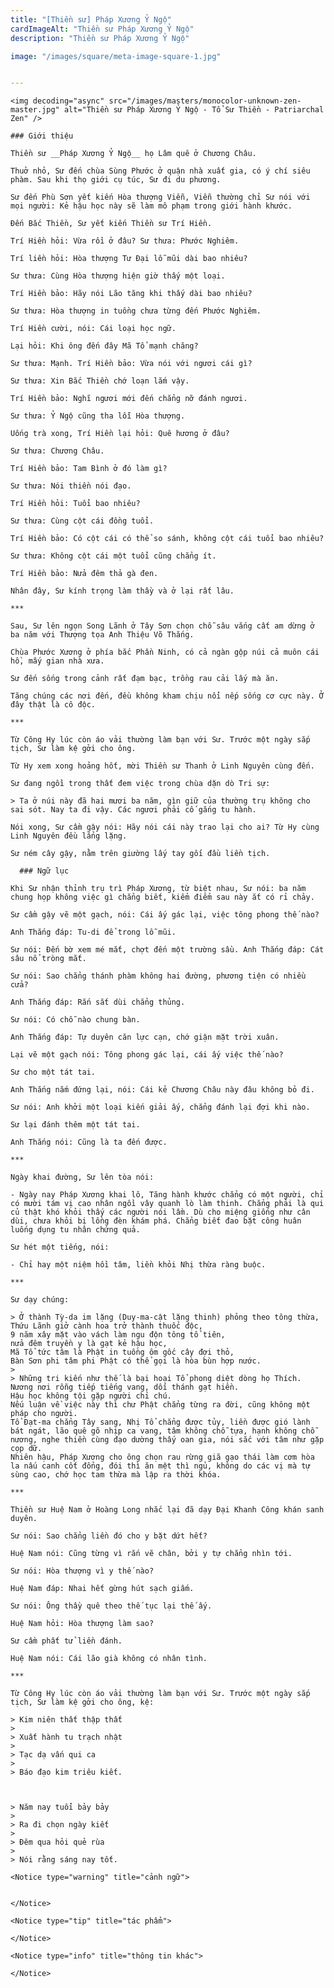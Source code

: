 ```yaml
---
title: "[Thiền sư] Pháp Xương Ỷ Ngộ"
cardImageAlt: "Thiền sư Pháp Xương Ỷ Ngộ"
description: "Thiền sư Pháp Xương Ỷ Ngộ"

image: "/images/square/meta-image-square-1.jpg"


---
```


<div className="grid xl:grid-cols-8 lg:grid-cols-8 md:grid-cols-2 sm:grid-cols-2 xs:grid-cols-1 gap-8 bg-body dark:bg-darkmode-body">

  <div className="lg:col-span-3 md:col-span-1">

    <img decoding="async" src="/images/masters/monocolor-unknown-zen-master.jpg" alt="Thiền sư Pháp Xương Ỷ Ngộ - Tổ Sư Thiền - Patriarchal Zen" />

    ### Giới thiệu

    Thiền sư __Pháp Xương Ỷ Ngộ__ họ Lâm quê ở Chương Châu.

    Thuở nhỏ, Sư đến chùa Sùng Phước ở quận nhà xuất gia, có ý chí siêu phàm. Sau khi thọ giới cụ túc, Sư đi du phương.

    Sư đến Phù Sơn yết kiến Hòa thượng Viễn, Viễn thường chỉ Sư nói với mọi người: Kẻ hậu học này sẽ làm mô phạm trong giới hành khước.

    Đến Bắc Thiền, Sư yết kiến Thiền sư Trí Hiền.

    Trí Hiền hỏi: Vừa rồi ở đâu? Sư thưa: Phước Nghiêm.

    Trí liền hỏi: Hòa thượng Tư Đại lỗ mũi dài bao nhiêu?

    Sư thưa: Cùng Hòa thượng hiện giờ thấy một loại.

    Trí Hiền bảo: Hãy nói Lão tăng khi thấy dài bao nhiêu?

    Sư thưa: Hòa thượng in tuồng chưa từng đến Phước Nghiêm.

    Trí Hiền cười, nói: Cái loại học ngữ.

    Lại hỏi: Khi ông đến đây Mã Tổ mạnh chăng?

    Sư thưa: Mạnh. Trí Hiền bảo: Vừa nói với ngươi cái gì?

    Sư thưa: Xin Bắc Thiền chớ loạn lắm vậy.

    Trí Hiền bảo: Nghĩ ngươi mới đến chẳng nỡ đánh ngươi.

    Sư thưa: Ỷ Ngộ cũng tha lỗi Hòa thượng.

    Uống trà xong, Trí Hiền lại hỏi: Quê hương ở đâu?

    Sư thưa: Chương Châu.

    Trí Hiền bảo: Tam Bình ở đó làm gì?

    Sư thưa: Nói thiền nói đạo.

    Trí Hiền hỏi: Tuổi bao nhiêu?

    Sư thưa: Cùng cột cái đồng tuổi.

    Trí Hiền bảo: Có cột cái có thể so sánh, không cột cái tuổi bao nhiêu?

    Sư thưa: Không cột cái một tuổi cũng chẳng ít.

    Trí Hiền bảo: Nửa đêm thả gà đen.

    Nhân đây, Sư kính trọng làm thầy và ở lại rất lâu.

    ***

    Sau, Sư lên ngọn Song Lãnh ở Tây Sơn chọn chỗ sâu vắng cất am dừng ở ba năm với Thượng tọa Anh Thiệu Võ Thắng.

    Chùa Phước Xương ở phía bắc Phần Ninh, có cả ngàn gộp núi cả muôn cái hồ, mấy gian nhà xưa.

    Sư đến sống trong cảnh rất đạm bạc, trồng rau cải lấy mà ăn.

    Tăng chúng các nơi đến, đều không kham chịu nổi nếp sống cơ cực này. Ở đây thật là cô độc.

    ***

    Từ Công Hy lúc còn áo vải thường làm bạn với Sư. Trước một ngày sắp tịch, Sư làm kệ gởi cho ông.

    Từ Hy xem xong hoảng hốt, mời Thiền sư Thanh ở Linh Nguyên cùng đến.

    Sư đang ngồi trong thất đem việc trong chùa dặn dò Tri sự:

    > Ta ở núi này đã hai mươi ba năm, gìn giữ của thường trụ không cho sai sót. Nay ta đi vậy. Các ngươi phải cố gắng tu hành.

    Nói xong, Sư cầm gậy nói: Hãy nói cái này trao lại cho ai? Từ Hy cùng Linh Nguyên đều lắng lặng.

    Sư ném cây gậy, nằm trên giường lấy tay gối đầu liền tịch.

  </div>

  <div className="lg:col-span-5 md:col-span-1">

      ### Ngữ lục

    Khi Sư nhận thỉnh trụ trì Pháp Xương, từ biệt nhau, Sư nói: ba năm chung họp không việc gì chẳng biết, kiểm điểm sau này ắt có rỉ chảy.

    Sư cầm gậy vẽ một gạch, nói: Cái ấy gác lại, việc tông phong thế nào?

    Anh Thắng đáp: Tu-di để trong lỗ mũi.

    Sư nói: Đến bờ xem mé mắt, chợt đến một trường sầu. Anh Thắng đáp: Cát sâu nổ tròng mắt.

    Sư nói: Sao chẳng thánh phàm không hai đường, phương tiện có nhiều cửa?

    Anh Thắng đáp: Rắn sắt dùi chẳng thủng.

    Sư nói: Có chỗ nào chung bàn.

    Anh Thắng đáp: Tự duyên căn lực cạn, chớ giận mặt trời xuân.

    Lại vẽ một gạch nói: Tông phong gác lại, cái ấy việc thế nào?

    Sư cho một tát tai.

    Anh Thắng nắm đứng lại, nói: Cái kẻ Chương Châu này đâu không bỏ đi.

    Sư nói: Anh khởi một loại kiến giải ấy, chẳng đánh lại đợi khi nào.

    Sư lại đánh thêm một tát tai.

    Anh Thắng nói: Cũng là ta đến được.

    ***

    Ngày khai đường, Sư lên tòa nói:

    - Ngày nay Pháp Xương khai lô, Tăng hành khước chẳng có một người, chỉ có mười tám vị cao nhân ngồi vây quanh lò làm thinh. Chẳng phải là qui củ thật khó khỏi thấy các người nói lầm. Dù cho miệng giống như cân dùi, chưa khỏi bị lồng đèn khám phá. Chẳng biết đao bặt công huân luống dụng tu nhân chứng quả.

    Sư hét một tiếng, nói:

    - Chỉ hay một niệm hồi tâm, liền khỏi Nhị thừa ràng buộc.

    ***

    Sư dạy chúng:

    > Ở thành Tỳ-da im lặng (Duy-ma-cật lặng thinh) phỏng theo tông thừa,
    Thứu Lãnh giở cành hoa trở thành thuốc độc,
    9 năm xây mặt vào vách làm ngu độn tông tổ tiên,
    nửa đêm truyền y là gạt kẻ hậu học,
    Mã Tổ tức tâm là Phật in tuồng ôm gốc cây đợi thỏ,
    Bàn Sơn phi tâm phi Phật có thể gọi là hòa bùn hợp nước.
    >
    > Những tri kiến như thế là bại hoại Tổ phong diệt dòng họ Thích.
    Nương nơi rỗng tiếp tiếng vang, dối thánh gạt hiền.
    Hậu học không tội gặp người chỉ chú.
    Nếu luận về việc này thì chư Phật chẳng từng ra đời, cũng không một pháp cho người.
    Tổ Đạt-ma chẳng Tây sang, Nhị Tổ chẳng được tủy, liền được gió lành bát ngát, lão quê gõ nhịp ca vang, tâm không chỗ tựa, hạnh không chỗ nương, nghe thiền cùng đạo dường thấy oan gia, nói sắc với tâm như gặp cọp dữ.
    Nhiên hậu, Pháp Xương cho ông chọn rau rừng giã gạo thái làm cơm hòa la nấu canh cốt đổng, đói thì ăn mệt thì ngủ, không do các vị mà tự sùng cao, chớ học tam thừa mà lập ra thời khóa.

    ***

    Thiền sư Huệ Nam ở Hoàng Long nhắc lại đã dạy Đại Khanh Công khán sanh duyên.

    Sư nói: Sao chẳng liền đó cho y bặt dứt hết?

    Huệ Nam nói: Cũng từng vì rắn vẽ chân, bởi y tự chẳng nhìn tới.

    Sư nói: Hòa thượng vì y thế nào?

    Huệ Nam đáp: Nhai hết gừng hút sạch giấm.

    Sư nói: Ông thầy quê theo thế tục lại thế ấy.

    Huệ Nam hỏi: Hòa thượng làm sao?

    Sư cầm phất tử liền đánh.

    Huệ Nam nói: Cái lão già không có nhân tình.

    ***

    Từ Công Hy lúc còn áo vải thường làm bạn với Sư. Trước một ngày sắp tịch, Sư làm kệ gởi cho ông, kệ:

    > Kim niên thất thập thất
    >
    > Xuất hành tu trạch nhật
    >
    > Tạc dạ vấn qui ca
    >
    > Báo đạo kim triêu kiết.



    > Năm nay tuổi bảy bảy
    >
    > Ra đi chọn ngày kiết
    >
    > Đêm qua hỏi quẻ rùa
    >
    > Nói rằng sáng nay tốt.

    <Notice type="warning" title="cảnh ngữ">


    </Notice>

    <Notice type="tip" title="tác phẩm">

    </Notice>

    <Notice type="info" title="thông tin khác">

    </Notice>

  </div>

</div>
